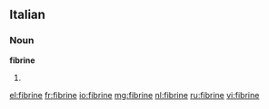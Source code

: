 ==Italian==

===Noun===
'''fibrine''' {{f}}

# {{plural of|[[fibrina]]|lang=it}}

[[el:fibrine]]
[[fr:fibrine]]
[[io:fibrine]]
[[mg:fibrine]]
[[nl:fibrine]]
[[ru:fibrine]]
[[vi:fibrine]]